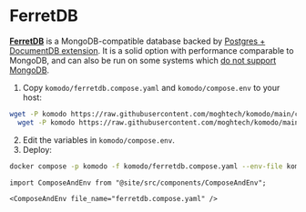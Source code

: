 # FerretDB

[**FerretDB**](https://www.ferretdb.com) is a MongoDB-compatible database backed by [Postgres + DocumentDB extension](https://github.com/microsoft/documentdb).
It is a solid option with performance comparable to MongoDB, and can also be run on some systems which [do not support MongoDB](https://github.com/moghtech/komodo/issues/59).

1. Copy `komodo/ferretdb.compose.yaml` and `komodo/compose.env` to your host:
```bash
wget -P komodo https://raw.githubusercontent.com/moghtech/komodo/main/compose/ferretdb.compose.yaml && \
  wget -P komodo https://raw.githubusercontent.com/moghtech/komodo/main/compose/compose.env
```
2. Edit the variables in `komodo/compose.env`.
3. Deploy:

```bash
docker compose -p komodo -f komodo/ferretdb.compose.yaml --env-file komodo/compose.env up -d
```

```mdx-code-block
import ComposeAndEnv from "@site/src/components/ComposeAndEnv";

<ComposeAndEnv file_name="ferretdb.compose.yaml" />
```